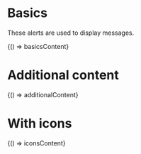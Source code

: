 
<Meta title="UI/Alerts" />

# Basics

These alerts are used to display messages.

<Canvas>
  <Story name="Basics" parameters={{ docs: { source: { code: basicsContent } } }}>
    {() => basicsContent}
  </Story>
</Canvas>

# Additional content

<Canvas>
  <Story name="Additional" parameters={{ docs: { source: { code: additionalContent } } }}>
    {() => additionalContent}
  </Story>
</Canvas>

# With icons

<Canvas>
  <Story name="With icons" parameters={{ docs: { source: { code: iconsContent } } }}>
    {() => iconsContent}
  </Story>
</Canvas>
